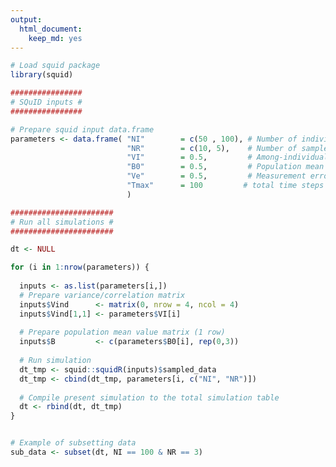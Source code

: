 ```yaml
---
output: 
  html_document: 
    keep_md: yes
---
```


```r

# Load squid package
library(squid)

################
# SQuID inputs #
################

# Prepare squid input data.frame
parameters <- data.frame( "NI"        = c(50 , 100), # Number of individuals
                          "NR"        = c(10, 5),    # Number of samples per individual
                          "VI"        = 0.5,         # Among-individual variance (intercept)
                          "B0"        = 0.5,         # Population mean phenotype (intercept)
                          "Ve"        = 0.5,         # Measurement error variance
                          "Tmax"      = 100         # total time steps
                          )

#######################
# Run all simulations #
#######################

dt <- NULL

for (i in 1:nrow(parameters)) { 
	
  inputs <- as.list(parameters[i,])
  # Prepare variance/correlation matrix
  inputs$Vind      <- matrix(0, nrow = 4, ncol = 4)
  inputs$Vind[1,1] <- parameters$VI[i]
  
  # Prepare population mean value matrix (1 row)
  inputs$B         <- c(parameters$B0[i], rep(0,3))
  
  # Run simulation
  dt_tmp <- squid::squidR(inputs)$sampled_data
  dt_tmp <- cbind(dt_tmp, parameters[i, c("NI", "NR")])
  
  # Compile present simulation to the total simulation table
  dt <- rbind(dt, dt_tmp)
}


# Example of subsetting data 
sub_data <- subset(dt, NI == 100 & NR == 3)

```

